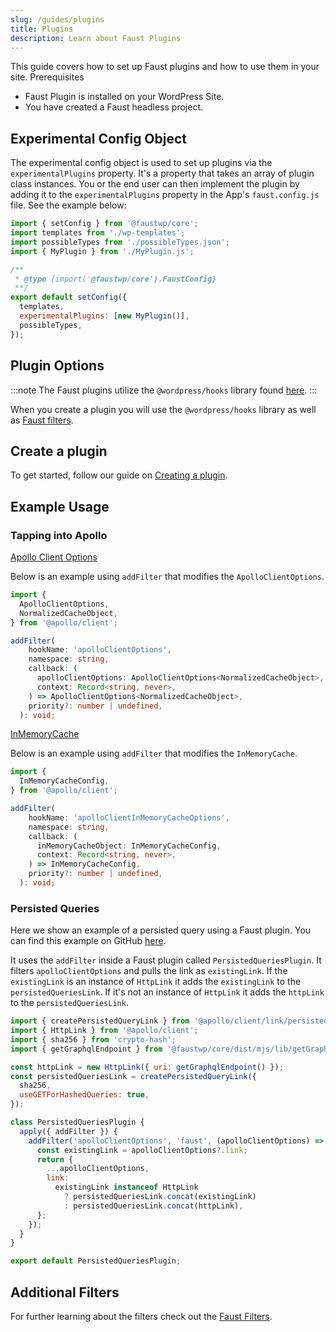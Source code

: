 ```yaml
---
slug: /guides/plugins
title: Plugins
description: Learn about Faust Plugins
---
```


This guide covers how to set up Faust plugins and how to use them in your site.
Prerequisites
- Faust Plugin is installed on your WordPress Site.
- You have created a Faust headless project.

## Experimental Config Object

The experimental config object is used to set up plugins via the `experimentalPlugins` property. It's a property that takes an array of plugin class instances. You or the end user can then implement the plugin by adding it to the `experimentalPlugins` property in the App's `faust.config.js` file. See the example below:

```js title="faust.config.js"
import { setConfig } from '@faustwp/core';
import templates from './wp-templates';
import possibleTypes from './possibleTypes.json';
import { MyPlugin } from './MyPlugin.js';

/**
 * @type {import('@faustwp/core').FaustConfig}
 **/
export default setConfig({
  templates,
  experimentalPlugins: [new MyPlugin()],
  possibleTypes,
});
```

## Plugin Options

:::note
The Faust plugins utilize the `@wordpress/hooks` library found [here](https://www.npmjs.com/package/@wordpress/hooks).
:::

When you create a plugin you will use the `@wordpress/hooks` library as well as [Faust filters](/docs/plugin-system/filters).

## Create a plugin

To get started, follow our guide on [Creating a plugin](/docs/plugin-system/creating-a-plugin).

## Example Usage

### Tapping into Apollo

[Apollo Client Options](https://www.apollographql.com/docs/react/api/core/ApolloClient/)

Below is an example using `addFilter` that modifies the `ApolloClientOptions`.

```ts
import {
  ApolloClientOptions,
  NormalizedCacheObject,
} from '@apollo/client';

addFilter(
    hookName: 'apolloClientOptions',
    namespace: string,
    callback: (
      apolloClientOptions: ApolloClientOptions<NormalizedCacheObject>,
      context: Record<string, never>,
    ) => ApolloClientOptions<NormalizedCacheObject>,
    priority?: number | undefined,
  ): void;
```

[InMemoryCache](https://www.apollographql.com/docs/react/api/cache/InMemoryCache/)

Below is an example using `addFilter` that modifies the `InMemoryCache`.

```ts
import {
  InMemoryCacheConfig,
} from '@apollo/client';

addFilter(
    hookName: 'apolloClientInMemoryCacheOptions',
    namespace: string,
    callback: (
      inMemoryCacheObject: InMemoryCacheConfig,
      context: Record<string, never>,
    ) => InMemoryCacheConfig,
    priority?: number | undefined,
  ): void;
```

### Persisted Queries

Here we show an example of a persisted query using a Faust plugin. You can find this example on GitHub [here](https://github.com/wp-graphql/wpgraphql.com/blob/master/src/plugins/PersistedQueriesPlugin.js).

It uses the `addFilter` inside a Faust plugin called `PersistedQueriesPlugin`. It filters `apolloClientOptions` and pulls the link as `existingLink`. If the `existingLink` is an instance of `HttpLink` it adds the `existingLink` to the `persistedQueriesLink`. If it's not an instance of `HttpLink` it adds the `httpLink` to the `persistedQueriesLink`.

```js title="PersistedQueriesPlugin.js"
import { createPersistedQueryLink } from '@apollo/client/link/persisted-queries';
import { HttpLink } from '@apollo/client';
import { sha256 } from 'crypto-hash';
import { getGraphqlEndpoint } from '@faustwp/core/dist/mjs/lib/getGraphqlEndpoint';

const httpLink = new HttpLink({ uri: getGraphqlEndpoint() });
const persistedQueriesLink = createPersistedQueryLink({
  sha256,
  useGETForHashedQueries: true,
});

class PersistedQueriesPlugin {
  apply({ addFilter }) {
    addFilter('apolloClientOptions', 'faust', (apolloClientOptions) => {
      const existingLink = apolloClientOptions?.link;
      return {
        ...apolloClientOptions,
        link:
          existingLink instanceof HttpLink
            ? persistedQueriesLink.concat(existingLink)
            : persistedQueriesLink.concat(httpLink),
      };
    });
  }
}

export default PersistedQueriesPlugin;
```

## Additional Filters

For further learning about the filters check out the [Faust Filters](https://faustjs.org/docs/plugin-system/filters).
